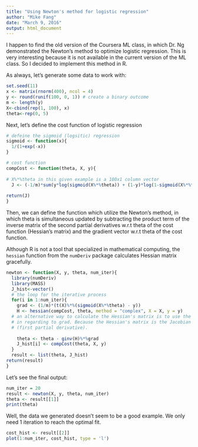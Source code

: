 ```yaml
---
title: "Using Newton's method for logistic regression"
author: "Mike Fang"
date: "March 9, 2016"
output: html_document
---
```

I happen to find the old version of the Coursera ML class, in which Dr. Ng demonstrated the Newton's method to optimize logistic regression. This is very interesting because it is not available in the current version of the ML class. So I decided to implement this method in R. 

As always, let's generate some data to work with:
```r
set.seed(11)
x <- matrix(rnorm(400), ncol = 4)
y <- round(runif(100, 0, 1)) # create a binary outcome
m <- length(y)
X<-cbind(rep(1, 100), x)
theta<-rep(0, 5)
```

Next, let's define the cost function of logistic regression
```r
# defeine the sigmoid (logsitic) regression
sigmoid <- function(x){
  1/(1+exp(-x))
}

# cost function
compCost <- function(theta, X, y){
  
# X%*%theta in this given example is a 100x1 column vector
  J <- (-1/m)*sum(y*log(sigmoid(X%*%theta)) + (1-y)*log(1-sigmoid(X%*%theta)))
  
return(J)
}
```
Then, we can define the function which utilize the Newton's method, in which 
theta is simultaneous updated by subtracting the product term of the 
inverse matrix of the second partial derivatives w.r.t theta of the cost function (Hessian's matrix) and the gradient vector w.r.t theta of the cost function.

Although R is not a tool that specialized in mathematical computing, the `hessian` function from
the `numDeriv` package calculates Hessian matrix gracefully. 

```r

newton <- function(X, y, theta, num_iter){
  library(numDeriv)
  library(MASS)
  J_hist<-vector()
  # the loop for the iterative process
  for(i in 1:num_iter){
    grad <- (1/m)*(t(X)%*%(sigmoid(X%*%theta) - y)) 
    H <- hessian(compCost, theta, method = "complex", X = X, y = y)
  # an alternative way to calculate the Hessian's matrix is to use the `jacobian` function
  # in regarding to grad. Because the Hessian's matrix is the Jacobian matrix of the gradient
  # (first partial derivative).
  
    theta <- theta - ginv(H)%*%grad
    J_hist[i] <- compCost(theta, X, y)
  }
  result <- list(theta, J_hist)
return(result)
}
```

Let's see the final output:
```r
num_iter = 20
result <- newton(X, y, theta, num_iter)
theta <- result[[1]]
print(theta)
```
Well, the data we generated doesn't seem to be a good example. We only need 1 iteration to reach the optimal fit.

```r
cost_hist <- result[[2]]
plot(1:num_iter, cost_hist, type = 'l')
```
